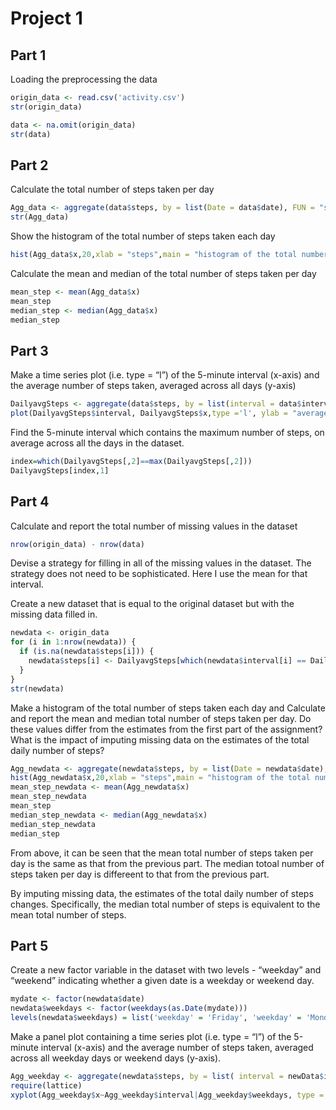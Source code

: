 Project 1
=========================

## Part 1
Loading the preprocessing the data


```r
origin_data <- read.csv('activity.csv')
str(origin_data)

data <- na.omit(origin_data)
str(data)
```

## Part 2
Calculate the total number of steps taken per day

```r
Agg_data <- aggregate(data$steps, by = list(Date = data$date), FUN = "sum")
str(Agg_data)
```

Show the histogram of the total number of steps taken each day

```r
hist(Agg_data$x,20,xlab = "steps",main = "histogram of the total number of steps taken each day \n (without inputing missing data)")
```

Calculate the mean and median of the total number of steps taken per day

```r
mean_step <- mean(Agg_data$x)
mean_step
median_step <- median(Agg_data$x)
median_step
```
## Part 3

Make a time series plot (i.e. type = "l") of the 5-minute interval (x-axis) and the average number of steps taken, averaged across all days (y-axis)

```r
DailyavgSteps <- aggregate(data$steps, by = list(interval = data$interval), FUN = "mean")
plot(DailyavgSteps$interval, DailyavgSteps$x,type ='l', ylab = "averaged number of steps across all days", xlab = "5-minute interval")
```

Find the 5-minute interval which contains the maximum number of steps, on average across all the days in the dataset.

```r
index=which(DailyavgSteps[,2]==max(DailyavgSteps[,2]))
DailyavgSteps[index,1]
```

## Part 4

Calculate and report the total number of missing values in the dataset 

```r
nrow(origin_data) - nrow(data)
```

Devise a strategy for filling in all of the missing values in the dataset. The strategy does not need to be sophisticated. Here I use the mean for that interval.


Create a new dataset that is equal to the original dataset but with the missing data filled in.

```r
newdata <- origin_data 
for (i in 1:nrow(newdata)) {
  if (is.na(newdata$steps[i])) {
    newdata$steps[i] <- DailyavgSteps[which(newdata$interval[i] == DailyavgSteps$interval), ]$x
  }
}
str(newdata)
```

Make a histogram of the total number of steps taken each day and Calculate and report the mean and median total number of steps taken per day. Do these values differ from the estimates from the first part of the assignment? What is the impact of imputing missing data on the estimates of the total daily number of steps?

```r
Agg_newdata <- aggregate(newdata$steps, by = list(Date = newdata$date), FUN = "sum")
hist(Agg_newdata$x,20,xlab = "steps",main = "histogram of the total number of steps taken each day \n (with inputing missing data)")
mean_step_newdata <- mean(Agg_newdata$x)
mean_step_newdata
mean_step
median_step_newdata <- median(Agg_newdata$x)
median_step_newdata
median_step
```

From above, it can be seen that the mean total number of steps taken per day is the same as that from the previous part. The median totoal number of steps taken per day is  differeent to that from the previous part. 

By imputing missing data, the estimates of the total daily number of steps changes. Specifically, the median total number of steps is equivalent to the mean total number of steps.

## Part 5

Create a new factor variable in the dataset with two levels - "weekday" and "weekend" indicating whether a given date is a weekday or weekend day.

```r
mydate <- factor(newdata$date)
newdata$weekdays <- factor(weekdays(as.Date(mydate)))
levels(newdata$weekdays) = list('weekday' = 'Friday', 'weekday' = 'Monday', 'weekday' =  'Thursday', 'weekday' = 'Tuesday', 'weekday' = 'Wednesday', 'weekend' = 'Saturday','weekend' ='Sunday')
```

Make a panel plot containing a time series plot (i.e. type = "l") of the 5-minute interval (x-axis) and the average number of steps taken, averaged across all weekday days or weekend days (y-axis).

```r
Agg_weekday <- aggregate(newdata$steps, by = list( interval = newData$interval,weekdays = newdata$weekdays), FUN = "mean")
require(lattice)
xyplot(Agg_weekday$x~Agg_weekday$interval|Agg_weekday$weekdays, type = 'l', layout = c(1,2), xlab = "5-minute interval", ylab = "averaged number of steps")
```